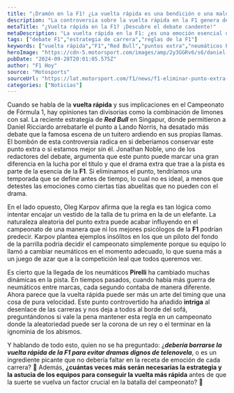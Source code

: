```yaml
---
title: "¡Dramón en la F1! ¿La vuelta rápida es una bendición o una maldición?"
description: "La controversia sobre la vuelta rápida en la F1 genera debates intensos: ¿es un punto extra esencial o una regla que hay que borrar? Descúbrelo aquí."
metaTitle: "¿Vuelta rápida en la F1? ¡Descubre el debate candente!"
metaDescription: "La vuelta rápida en la F1: ¿es una emoción esencial o un riesgo aleatorio? Descubre los argumentos y súmate al debate."
tags: ["debate F1","estrategia de carrera","reglas de la F1"]
keywords: ["vuelta rápida","F1","Red Bull","puntos extra","neumáticos Pirelli"]
heroImage: "https://cdn-5.motorsport.com/images/amp/2y3GGRv6/s6/daniel-ricciardo-rb-f1-team-vc.jpg"
pubDate: "2024-09-28T20:01:05.575Z"
author: "F1 Hoy"
source: "Motosports"
sourceUrl: "https://lat.motorsport.com/f1/news/f1-eliminar-punto-extra-vuelta-rapida-debate/10658789/?utm_source=RSS&utm_medium=referral&utm_campaign=RSS-F1&utm_term=News&utm_content=lat"
categories: ["Noticias"]
---
```

Cuando se habla de la **vuelta rápida** y sus implicaciones en el Campeonato de Fórmula 1, hay opiniones tan divisorias como la combinación de limones con sal. La reciente estrategia de ***Red Bull*** en Singapur, donde permitieron a Daniel Ricciardo arrebatarle el punto a Lando Norris, ha desatado más debate que la famosa escena de un tuitero ardiendo en sus propias llamas. El bombón de esta controversia radica en si deberíamos conservar este punto extra o si estamos mejor sin él. Jonathan Noble, uno de los redactores del debate, argumenta que este punto puede marcar una gran diferencia en la lucha por el título y que el drama extra que trae a la pista es parte de la esencia de la **F1**. Si eliminamos el punto, tendríamos una temporada que se define antes de tiempo, lo cual no es ideal, a menos que detestes las emociones como ciertas tías abuelitas que no pueden con el drama.

En el lado opuesto, Oleg Karpov afirma que la regla es tan lógica como intentar encajar un vestido de la talla de tu prima en la de un elefante. La naturaleza aleatoria del punto extra puede acabar influyendo en el campeonato de una manera que ni los mejores psicólogos de la **F1** podrían predecir. Karpov plantea ejemplos insólitos en los que un piloto del fondo de la parrilla podría decidir el campeonato simplemente porque su equipo lo llamó a cambiar neumáticos en el momento adecuado, lo que suena más a un juego de azar que a la competición leal que todos queremos ver.

Es cierto que la llegada de los neumáticos **Pirelli** ha cambiado muchas dinámicas en la pista. En tiempos pasados, cuando había más guerra de neumáticos entre marcas, cada segundo contaba de manera diferente. Ahora parece que la vuelta rápida puede ser más un arte del timing que una cosa de pura velocidad. Este punto controvertido ha añadido **intriga** al desenlace de las carreras y nos deja a todos al borde del sofá, preguntándonos si vale la pena mantener esta regla en un campeonato donde la aleatoriedad puede ser la corona de un rey o el terminar en la ignominia de los abismos. 

Y hablando de todo esto, quien no se ha preguntado: ¿***debería borrarse la vuelta rápida de la F1 para evitar dramas dignos de telenovela***, o es un ingrediente picante que no debería faltar en la receta de emoción de cada carrera? 🤔 Además, **¿cuántas veces más serán necesarias la estrategia y la astucia de los equipos para conseguir la vuelta más rápida** antes de que la suerte se vuelva un factor crucial en la batalla del campeonato? 🏁


